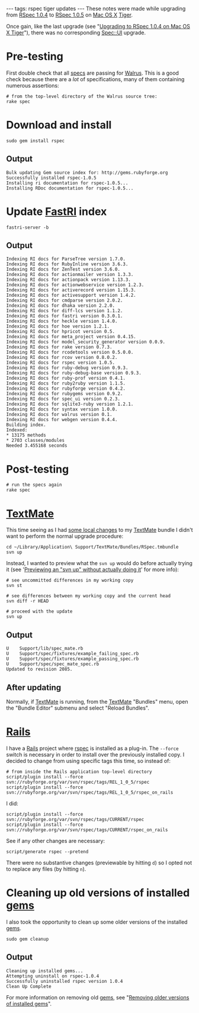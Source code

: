 ---
tags: rspec tiger updates
---
These notes were made while upgrading from [[RSpec 1.0.4]] to [[RSpec 1.0.5]] on [[Mac OS X]] [[Tiger]].

Once gain, like the last upgrade (see "[[Upgrading to RSpec 1.0.4 on Mac OS X Tiger]]"), there was no corresponding [[Spec::UI]] upgrade.

= Pre-testing =

First double check that all [[specs]] are passing for [[Walrus]]. This is a good check because there are a ''lot'' of specifications, many of them containing numerous assertions:

<pre># from the top-level directory of the Walrus source tree:
rake spec</pre>

= Download and install =

<pre>sudo gem install rspec</pre>

== Output ==

<pre>Bulk updating Gem source index for: http://gems.rubyforge.org
Successfully installed rspec-1.0.5
Installing ri documentation for rspec-1.0.5...
Installing RDoc documentation for rspec-1.0.5...</pre>

= Update [[FastRI]] index =

<pre>fastri-server -b</pre>

== Output ==

<pre>Indexing RI docs for ParseTree version 1.7.0.
Indexing RI docs for RubyInline version 3.6.3.
Indexing RI docs for ZenTest version 3.6.0.
Indexing RI docs for actionmailer version 1.3.3.
Indexing RI docs for actionpack version 1.13.3.
Indexing RI docs for actionwebservice version 1.2.3.
Indexing RI docs for activerecord version 1.15.3.
Indexing RI docs for activesupport version 1.4.2.
Indexing RI docs for cmdparse version 2.0.2.
Indexing RI docs for dhaka version 2.2.0.
Indexing RI docs for diff-lcs version 1.1.2.
Indexing RI docs for fastri version 0.3.0.1.
Indexing RI docs for heckle version 1.4.0.
Indexing RI docs for hoe version 1.2.1.
Indexing RI docs for hpricot version 0.5.
Indexing RI docs for meta_project version 0.4.15.
Indexing RI docs for model_security_generator version 0.0.9.
Indexing RI docs for rake version 0.7.3.
Indexing RI docs for rcodetools version 0.5.0.0.
Indexing RI docs for rcov version 0.8.0.2.
Indexing RI docs for rspec version 1.0.5.
Indexing RI docs for ruby-debug version 0.9.3.
Indexing RI docs for ruby-debug-base version 0.9.3.
Indexing RI docs for ruby-prof version 0.4.1.
Indexing RI docs for ruby2ruby version 1.1.5.
Indexing RI docs for rubyforge version 0.4.2.
Indexing RI docs for rubygems version 0.9.2.
Indexing RI docs for spec_ui version 0.2.3.
Indexing RI docs for sqlite3-ruby version 1.2.1.
Indexing RI docs for syntax version 1.0.0.
Indexing RI docs for walrus version 0.1.
Indexing RI docs for webgen version 0.4.4.
Building index.
Indexed:
* 13175 methods
* 2703 classes/modules
Needed 3.455168 seconds</pre>

= Post-testing =

<pre># run the specs again
rake spec</pre>

= [[TextMate]] =

This time seeing as I had [http://wincent.com/a/about/wincent/weblog/archives/2007/05/rspec_changes.php some local changes] to my [[TextMate]] bundle I didn't want to perform the normal upgrade procedure:

<pre>cd ~/Library/Application\ Support/TextMate/Bundles/RSpec.tmbundle
svn up</pre>

Instead, I wanted to preview what the <tt>svn up</tt> would do before actually trying it (see '[[Previewing an "svn up" without actually doing it]]' for more info):

<pre># see uncommitted differences in my working copy
svn st

# see differences between my working copy and the current head
svn diff -r HEAD

# proceed with the update
svn up</pre>

== Output ==

<pre>U    Support/lib/spec_mate.rb
U    Support/spec/fixtures/example_failing_spec.rb
U    Support/spec/fixtures/example_passing_spec.rb
U    Support/spec/spec_mate_spec.rb
Updated to revision 2085.</pre>

== After updating ==

Normally, if [[TextMate]] is running, from the [[TextMate]] "Bundles" menu, open the "Bundle Editor" submenu and select "Reload Bundles".

= [[Rails]] =

I have a [[Rails]] project where [[rspec]] is installed as a plug-in. The <tt>--force</tt> switch is necessary in order to install over the previously installed copy. I decided to change from using specific tags this time, so instead of:

<pre># from inside the Rails application top-level directory
script/plugin install --force svn://rubyforge.org/var/svn/rspec/tags/REL_1_0_5/rspec
script/plugin install --force svn://rubyforge.org/var/svn/rspec/tags/REL_1_0_5/rspec_on_rails</pre>

I did:

<pre>script/plugin install --force svn://rubyforge.org/var/svn/rspec/tags/CURRENT/rspec
script/plugin install --force svn://rubyforge.org/var/svn/rspec/tags/CURRENT/rspec_on_rails</pre>

See if any other changes are necessary:

<pre>script/generate rspec --pretend</pre>

There were no substantive changes (previewable by hitting <tt>d</tt>) so I opted not to replace any files (by hitting <tt>n</tt>).

= Cleaning up old versions of installed [[gems]] =

I also took the opportunity to clean up some older versions of the installed [[gems]].

<pre>sudo gem cleanup</pre>

== Output ==

<pre>Cleaning up installed gems...
Attempting uninstall on rspec-1.0.4
Successfully uninstalled rspec version 1.0.4
Clean Up Complete</pre>

For more information on removing old [[gems]], see "[[Removing older versions of installed gems]]".
